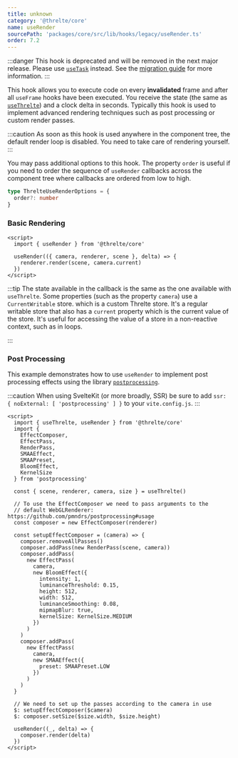 ```yaml
---
title: unknown
category: '@threlte/core'
name: useRender
sourcePath: 'packages/core/src/lib/hooks/legacy/useRender.ts'
order: 7.2
---
```


:::danger
This hook is deprecated and will be removed in the next major release. Please use
[`useTask`](/docs/reference/core/use-task) instead. See the [migration
guide](/docs/learn/advanced/migration-guides#migrating-from-useframe-and-userender-to-the-task-scheduling-system)
for more information.
:::

This hook allows you to execute code on every **invalidated** frame and after all `useFrame` hooks have been executed.
You receive the state (the same as [`useThrelte`](/docs/reference/core/use-threlte)) and a clock delta in seconds.
Typically this hook is used to implement advanced rendering techniques such as post processing or custom render passes.

:::caution
As soon as this hook is used anywhere in the component tree, the default render loop is disabled.
You need to take care of rendering yourself.
:::

You may pass additional options to this hook. The property `order` is useful if you need to order the sequence of `useRender` callbacks across the component tree where callbacks are ordered from low to high.

```ts
type ThrelteUseRenderOptions = {
  order?: number
}
```

### Basic Rendering

```svelte title="Renderer.svelte"
<script>
  import { useRender } from '@threlte/core'

  useRender(({ camera, renderer, scene }, delta) => {
    renderer.render(scene, camera.current)
  })
</script>
```

:::tip
The state available in the callback is the same as the one available with <code>useThrelte</code>.
Some properties (such as the property `camera`) use a `CurrentWritable` store. which is a custom
Threlte store. It's a regular writable store that also has a `current` property which is the
current value of the store. It's useful for accessing the value of a store in a non-reactive
context, such as in loops.

:::

### Post Processing

This example demonstrates how to use `useRender` to implement post processing
effects using the library
[`postprocessing`](https://github.com/pmndrs/postprocessing).

:::caution
When using SvelteKit (or more broadly, SSR) be sure to add `ssr: { noExternal: [ 'postprocessing' ] }` to your `vite.config.js`.
:::

```svelte title="Renderer.svelte"
<script>
  import { useThrelte, useRender } from '@threlte/core'
  import {
    EffectComposer,
    EffectPass,
    RenderPass,
    SMAAEffect,
    SMAAPreset,
    BloomEffect,
    KernelSize
  } from 'postprocessing'

  const { scene, renderer, camera, size } = useThrelte()

  // To use the EffectComposer we need to pass arguments to the
  // default WebGLRenderer: https://github.com/pmndrs/postprocessing#usage
  const composer = new EffectComposer(renderer)

  const setupEffectComposer = (camera) => {
    composer.removeAllPasses()
    composer.addPass(new RenderPass(scene, camera))
    composer.addPass(
      new EffectPass(
        camera,
        new BloomEffect({
          intensity: 1,
          luminanceThreshold: 0.15,
          height: 512,
          width: 512,
          luminanceSmoothing: 0.08,
          mipmapBlur: true,
          kernelSize: KernelSize.MEDIUM
        })
      )
    )
    composer.addPass(
      new EffectPass(
        camera,
        new SMAAEffect({
          preset: SMAAPreset.LOW
        })
      )
    )
  }

  // We need to set up the passes according to the camera in use
  $: setupEffectComposer($camera)
  $: composer.setSize($size.width, $size.height)

  useRender((_, delta) => {
    composer.render(delta)
  })
</script>
```
